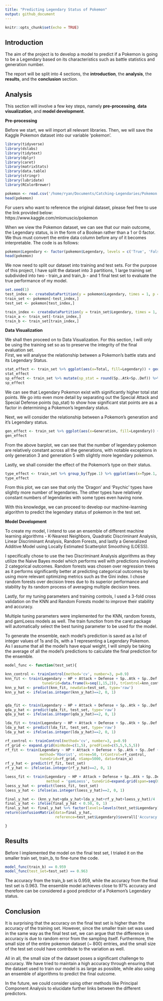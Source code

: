 ```yaml
---
title: "Predicting Legendary Status of Pokemon"
output: github_document
---
```


```r
knitr::opts_chunk$set(echo = TRUE)
```

## Introduction

The aim of the project is to develop a model to predict if a Pokemon is going to be a Legendary based on its characteristics such as battle statistics and generation number.  

The report will be split into 4 sections, the __introduction__, the __analysis__, the __results__, and the __conclusion__ section. 

## Analysis

This section will involve a few key steps, namely __pre-processing__, __data visualization__, and __model development__.  

__Pre-processing__

Before we start, we will import all relevant libraries. Then, we will save the Kaggle Pokemon dataset into our variable 'pokemon'.   

```r
library(tidyverse)
library(dslabs)
library(tidytext)
library(dplyr)
library(caret)
library(matrixStats)
library(data.table)
library(stringr)
library(lubridate)
library(RColorBrewer)
```
```r
pokemon <- read.csv('/home/ryan/Documents/Catching-Legendaries/Pokemon.csv')
head(pokemon)
```
For users who want to reference the original dataset, please feel free to use the link provided below:  
https://www.kaggle.com/mlomuscio/pokemon  

When we view the Pokemon dataset, we can see that our main outcome, the Legendary status, is in the form of a Boolean rather than a 1 or 0 factor. We thus must convert the entire data column before any of it becomes interpretable. The code is as follows:  

```r
pokemon$Legendary <- factor(pokemon$Legendary, levels = c('True', 'False'), labels = c(1,0))
head(pokemon)
```

We now need to split our dataset into training and test sets. For the purpose of this project, I have split the dataset into 3 partitions, 1 large training set subdivided into two - train_a and train_b - and 1 final test set to evaluate the true performance of my model.  
```r
set.seed(1)
test_index <- createDataPartition(y = pokemon$Legendary, times = 1, p = 0.1, list = FALSE)
train_set <- pokemon[-test_index,]
test_set <- pokemon[test_index,]

train_index <- createDataPartition(y = train_set$Legendary, times = 1, p = 0.1, list = FALSE)
train_a <- train_set[-train_index,]
train_b <- train_set[train_index,]
```

__Data Visualization__ 

We shall then proceed on to Data Visualization. For this section, I will only be using the training set so as to preserve the integrity of the final evaluation set.  
First, we will analyse the relationship between a Pokemon's battle stats and its Legendary Status. 
```r

stat_effect <- train_set %>% ggplot(aes(x=Total, fill=Legendary)) + geom_histogram()
stat_effect
sp_effect <- train_set %>% mutate(sp_stat = round(Sp..Atk+Sp..Def)) %>% ggplot() + geom_density(aes(x=sp_stat, fill=Legendary, alpha=0.5))
sp_effect
```
We can see that Legendary Pokemon exist with significantly higher total stat points. We go into even more detail by separating out the Special Attack and Special Defense points (sp_stat) to show how significant stat points are as a factor in determining a Pokemon's legendary status.  

Next, we will consider the relationship between a Pokemon's generation and it's Legendary status.

```r
gen_effect <- train_set %>% ggplot(aes(x=Generation, fill=Legendary)) + geom_bar()
gen_effect
```
From the above barplot, we can see that the number of legendary pokemon are relatively constant across all the generations, with notable exceptions in only generation 3 and generation 5 with slightly more legendary pokemon.  

Lastly, we shall consider the effect of the Pokemon's type on their status.  
```r
type_effect <- train_set %>% group_by(Type.1) %>% ggplot(aes(x=Type.1, fill=Legendary)) + geom_bar() + theme(axis.text.x=element_text(angle=90))
type_effect
```
From this plot, we can see that only the 'Dragon' and 'Psychic' types have slightly more number of legendaries. The other types have relatively constant numbers of legendaries with some types even having none.  

With this knowledge, we can proceed to develop our machine-learning algorithm to predict the legendary status of pokemon in the test set.

__Model Development__

To create my model, I intend to use an ensemble of different machine learning algorithms - K-Nearest Neighbors, Quadratic Discriminant Analysis, Linear Discriminant Analysis, Random Forests, and lastly a Generalized Additive Model using Locally Estimated Scatterplot Smoothing (LOESS).  

I specifically chose to use the two Discriminant Analysis algorithms as they utilize the Naive Bayes model which performs well with predictions involving 2 categorical outcomes. Random forests was chosen over regression trees as it performs significantly better at predicting categorical outcomes by using more relevant optimizing metrics such as the Gini index. I chose random forests over decision trees due to its superior performance and stability by its random process of averaging multiple decision trees.  

Lastly, for my tuning parameters and training controls, I used a 3-fold cross validation on the KNN and Random Forests model to improve their stability and accuracy.  

Multiple tuning parameters were implemented for the KNN, random forests, and gamLoess models as well. The train function from the caret package will automatically select the best tuning parameter to be used for the model.  

To generate the ensemble, each model's prediction is saved as a list of integer values of 1s and 0s, with a 1 representing a Legendary Pokemon.  
As I assume that all the model's have equal weight, I will simply be taking the average of all the model's predictions to calculate the final prediction for the ensemble.  


```r

model_func <- function(test_set){

knn_control <- trainControl(method='cv', number=3, p=0.9)
knn_fit <- train(Legendary ~ HP + Attack + Defense + Sp..Atk + Sp..Def + Speed + Total + Generation, method='knn', 
                 tuneGrid=data.frame(k=seq(1,15,2)), trControl=knn_control, data=train_a)
knn_y_hat <- predict(knn_fit, newdata=test_set, type='raw') 
knn_y_hat <- ifelse(as.integer(knn_y_hat)==2, 0, 1)


qda_fit <- train(Legendary ~ HP + Attack + Defense + Sp..Atk + Sp..Def + Speed + Generation, method = 'qda',data=train_a)
qda_y_hat <- predict(qda_fit, test_set, type='raw')
qda_y_hat <- ifelse(as.integer(qda_y_hat)==2, 0, 1)

lda_fit <- train(Legendary ~ HP + Attack + Defense + Sp..Atk + Sp..Def + Speed + Generation, method = 'lda',data=train_a)
lda_y_hat <- predict(lda_fit, test_set, type='raw')
lda_y_hat <- ifelse(as.integer(lda_y_hat)==2, 0, 1)

rf_control <- trainControl(method='cv', number=3, p=0.9)
rf_grid <- expand.grid(minNode=c(1,5), predFixed=c(5,5,5,5,5))
rf_fit <- train(Legendary ~ HP + Attack + Defense + Sp..Atk + Sp..Def + Speed + Generation, 
                method='Rborist', ntree=50, trControl=rf_control, 
                tuneGrid=rf_grid, nSamp=5000, data=train_a)
rf_y_hat <- predict(rf_fit, test_set)
rf_y_hat <- ifelse(as.integer(rf_y_hat)==2, 0, 1)

loess_fit <- train(Legendary ~ HP + Attack + Defense + Sp..Atk + Sp..Def + Speed + Generation, 
                   method = 'gamLoess', tuneGrid=expand.grid(span=seq(0.2, 0.6, len=2), degree=1),data=train_a)
loess_y_hat <- predict(loess_fit, test_set)
loess_y_hat <- ifelse(as.integer(loess_y_hat)==2, 0, 1)

final_y_hat <- (knn_y_hat+qda_y_hat+lda_y_hat+rf_y_hat+loess_y_hat)/4
final_y_hat <- ifelse(final_y_hat < 0.50, 0, 1)
final_y_hat <- final_y_hat %>% factor(levels=levels(test_set$Legendary))
return(confusionMatrix(data=final_y_hat, 
                       reference=test_set$Legendary)$overall['Accuracy'])

}
```

## Results 

Before I implemented the model on the final test set, I trialed it on the smaller train set, train_b, to fine-tune the code. 
```r
model_func(train_b) == 0.959
model_func(test_set=test_set) == 0.963
```

The accuracy from the train_b set is 0.959, while the accuracy from the final test set is 0.963. The ensemble model achieves close to 97% accuracy and therefore can be considered a good predictor of a Pokemon's Legendary status.

## Conclusion

It is surprising that the accuracy on the final test set is higher than the accuracy of the training set. However, since the smaller train set was used in the same way as the final test set, we can argue that the difference in accuracy is due to random error from the sampling itself. Furthermore, the small size of the entire pokemon dataset (~ 800) entries, and the small size of the test set could have contribute to the variation as well.

All in all, the small size of the dataset poses a significant challenge to accuracy. We have tried to maintain a high accuracy through ensuring that the dataset used to train our model is as large as possible, while also using an ensemble of algorithms to predict the final outcome.  

In the future, we could consider using other methods like Principal Component Analysis to elucidate further links between the different predictors. 





















